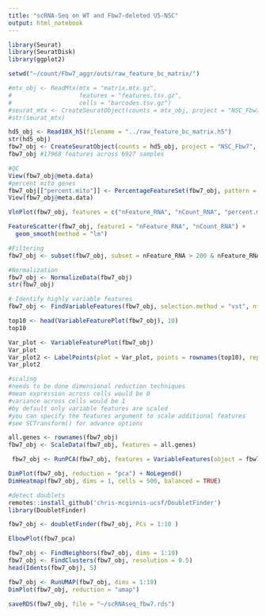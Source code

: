 ```yaml
---
title: "scRNA-Seq on WT and Fbw7-deleted U5-NSC"
output: html_notebook
---
```




```r
library(Seurat)
library(SeuratDisk)
library(ggplot2)

setwd("~/count/Fbw7_aggr/outs/raw_feature_bc_matrix/")

```

```r
#mtx_obj <- ReadMtx(mtx = "matrix.mtx.gz",
#                   features = "features.tsv.gz",
#                   cells = "barcodes.tsv.gz")
#seurat_mtx <- CreateSeuratObject(counts = mtx_obj, project = "NSC_Fbw7", min.cells = 3, min.features = 200)
#str(seurat_mtx)
```

```r
hd5_obj <- Read10X_h5(filename = "../raw_feature_bc_matrix.h5")
str(hd5_obj)
fbw7_obj <- CreateSeuratObject(counts = hd5_obj, project = "NSC_Fbw7", min.cells = 3, min.features = 200)
fbw7_obj #17968 features across 6927 samples

```


```r
#QC
View(fbw7_obj@meta.data)
#percent mito genes
fbw7_obj[["percent.mito"]] <- PercentageFeatureSet(fbw7_obj, pattern = "^MT-")
View(fbw7_obj@meta.data)

VlnPlot(fbw7_obj, features = c("nFeature_RNA", "nCount_RNA", "percent.mito"), ncol = 3)


```


```r
FeatureScatter(fbw7_obj, feature1 = "nFeature_RNA", "nCount_RNA") +
  geom_smooth(method = "lm")
```

```r
#Filtering
fbw7_obj <- subset(fbw7_obj, subset = nFeature_RNA > 200 & nFeature_RNA < 6000 & percent.mito < 5)
```

```r
#Normalization
fbw7_obj <- NormalizeData(fbw7_obj)
str(fbw7_obj)
```

```r
# Identify highly variable features
fbw7_obj <- FindVariableFeatures(fbw7_obj, selection.method = "vst", nfeatures = 2000)

top10 <- head(VariableFeaturePlot(fbw7_obj), 10)
top10

Var_plot <- VariableFeaturePlot(fbw7_obj)
Var_plot
Var_plot2 <- LabelPoints(plot = Var_plot, points = rownames(top10), repel = TRUE)
Var_plot2
```

```r
#scaling 
#needs to be done dimensional reduction techniques
#mean expression across cells would be 0
#variance across cells would be 1 
#by default only variable features are scaled
#you can specify the features argument to scale additional features
#see SCTransform() for advance options

all.genes <- rownames(fbw7_obj)
fbw7_obj <- ScaleData(fbw7_obj, features = all.genes)


```


```r
 fbw7_obj <- RunPCA(fbw7_obj, features = VariableFeatures(object = fbw7_obj))

DimPlot(fbw7_obj, reduction = "pca") + NoLegend()
DimHeatmap(fbw7_obj, dims = 1, cells = 500, balanced = TRUE)
```

```r
#detect doublets
remotes::install_github('chris-mcginnis-ucsf/DoubletFinder')
library(DoubletFinder)

fbw7_obj <- doubletFinder(fbw7_obj, PCs = 1:10 )
```


```r
ElbowPlot(fbw7_pca)
```


```r
fbw7_obj <- FindNeighbors(fbw7_obj, dims = 1:10)
fbw7_obj <- FindClusters(fbw7_obj, resolution = 0.5)
head(Idents(fbw7_obj), 5)
```
```r
fbw7_obj <- RunUMAP(fbw7_obj, dims = 1:10)
DimPlot(fbw7_obj, reduction = "umap")

saveRDS(fbw7_obj, file = "~/scRNAseq_fbw7.rds")
```

